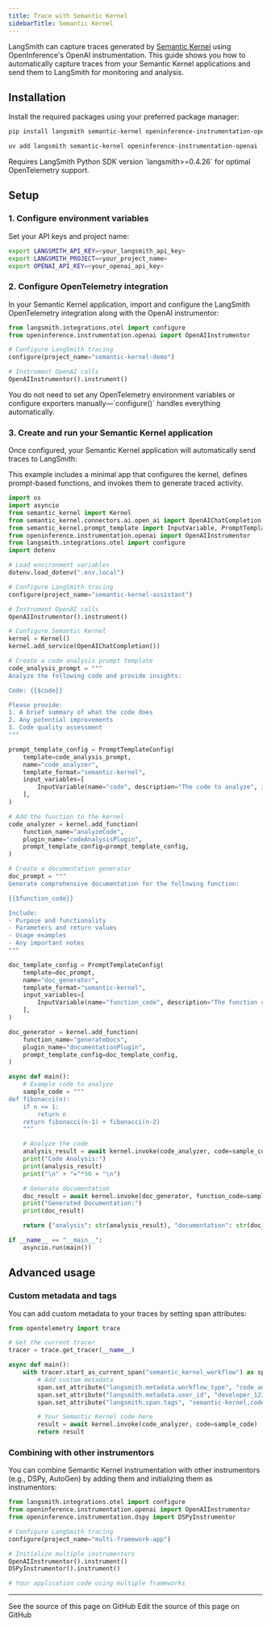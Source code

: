 ```yaml
---
title: Trace with Semantic Kernel
sidebarTitle: Semantic Kernel
---
```


LangSmith can capture traces generated by [Semantic Kernel](https://learn.microsoft.com/en-us/semantic-kernel/overview/) using OpenInference's OpenAI instrumentation. This guide shows you how to automatically capture traces from your Semantic Kernel applications and send them to LangSmith for monitoring and analysis.

## Installation

Install the required packages using your preferred package manager:

<CodeGroup>

```bash pip
pip install langsmith semantic-kernel openinference-instrumentation-openai
```

```bash uv
uv add langsmith semantic-kernel openinference-instrumentation-openai
```

</CodeGroup>

<Info>
Requires LangSmith Python SDK version `langsmith>=0.4.26` for optimal OpenTelemetry support.
</Info>

## Setup

### 1. Configure environment variables

Set your API keys and project name:

<CodeGroup>

```bash Shell
export LANGSMITH_API_KEY=<your_langsmith_api_key>
export LANGSMITH_PROJECT=<your_project_name>
export OPENAI_API_KEY=<your_openai_api_key>
```

</CodeGroup>

### 2. Configure OpenTelemetry integration

In your Semantic Kernel application, import and configure the LangSmith OpenTelemetry integration along with the OpenAI instrumentor:

```python
from langsmith.integrations.otel import configure
from openinference.instrumentation.openai import OpenAIInstrumentor

# Configure LangSmith tracing
configure(project_name="semantic-kernel-demo")

# Instrument OpenAI calls
OpenAIInstrumentor().instrument()
```

<Note>
You do not need to set any OpenTelemetry environment variables or configure exporters manually—`configure()` handles everything automatically.
</Note>

### 3. Create and run your Semantic Kernel application

Once configured, your Semantic Kernel application will automatically send traces to LangSmith:

This example includes a minimal app that configures the kernel, defines prompt-based functions, and invokes them to generate traced activity.

```python
import os
import asyncio
from semantic_kernel import Kernel
from semantic_kernel.connectors.ai.open_ai import OpenAIChatCompletion
from semantic_kernel.prompt_template import InputVariable, PromptTemplateConfig
from openinference.instrumentation.openai import OpenAIInstrumentor
from langsmith.integrations.otel import configure
import dotenv

# Load environment variables
dotenv.load_dotenv(".env.local")

# Configure LangSmith tracing
configure(project_name="semantic-kernel-assistant")

# Instrument OpenAI calls
OpenAIInstrumentor().instrument()

# Configure Semantic Kernel
kernel = Kernel()
kernel.add_service(OpenAIChatCompletion())

# Create a code analysis prompt template
code_analysis_prompt = """
Analyze the following code and provide insights:

Code: {{$code}}

Please provide:
1. A brief summary of what the code does
2. Any potential improvements
3. Code quality assessment
"""

prompt_template_config = PromptTemplateConfig(
    template=code_analysis_prompt,
    name="code_analyzer",
    template_format="semantic-kernel",
    input_variables=[
        InputVariable(name="code", description="The code to analyze", is_required=True),
    ],
)

# Add the function to the kernel
code_analyzer = kernel.add_function(
    function_name="analyzeCode",
    plugin_name="codeAnalysisPlugin",
    prompt_template_config=prompt_template_config,
)

# Create a documentation generator
doc_prompt = """
Generate comprehensive documentation for the following function:

{{$function_code}}

Include:
- Purpose and functionality
- Parameters and return values
- Usage examples
- Any important notes
"""

doc_template_config = PromptTemplateConfig(
    template=doc_prompt,
    name="doc_generator",
    template_format="semantic-kernel",
    input_variables=[
        InputVariable(name="function_code", description="The function code to document", is_required=True),
    ],
)

doc_generator = kernel.add_function(
    function_name="generateDocs",
    plugin_name="documentationPlugin",
    prompt_template_config=doc_template_config,
)

async def main():
    # Example code to analyze
    sample_code = """
def fibonacci(n):
    if n <= 1:
        return n
    return fibonacci(n-1) + fibonacci(n-2)
    """

    # Analyze the code
    analysis_result = await kernel.invoke(code_analyzer, code=sample_code)
    print("Code Analysis:")
    print(analysis_result)
    print("\n" + "="*50 + "\n")

    # Generate documentation
    doc_result = await kernel.invoke(doc_generator, function_code=sample_code)
    print("Generated Documentation:")
    print(doc_result)

    return {"analysis": str(analysis_result), "documentation": str(doc_result)}

if __name__ == "__main__":
    asyncio.run(main())
```

## Advanced usage

### Custom metadata and tags

You can add custom metadata to your traces by setting span attributes:

```python
from opentelemetry import trace

# Get the current tracer
tracer = trace.get_tracer(__name__)

async def main():
    with tracer.start_as_current_span("semantic_kernel_workflow") as span:
        # Add custom metadata
        span.set_attribute("langsmith.metadata.workflow_type", "code_analysis")
        span.set_attribute("langsmith.metadata.user_id", "developer_123")
        span.set_attribute("langsmith.span.tags", "semantic-kernel,code-analysis")

        # Your Semantic Kernel code here
        result = await kernel.invoke(code_analyzer, code=sample_code)
        return result
```

### Combining with other instrumentors

You can combine Semantic Kernel instrumentation with other instrumentors (e.g., DSPy, AutoGen) by adding them and initializing them as instrumentors:

```python
from langsmith.integrations.otel import configure
from openinference.instrumentation.openai import OpenAIInstrumentor
from openinference.instrumentation.dspy import DSPyInstrumentor

# Configure LangSmith tracing
configure(project_name="multi-framework-app")

# Initialize multiple instrumentors
OpenAIInstrumentor().instrument()
DSPyInstrumentor().instrument()

# Your application code using multiple frameworks
```

---

<CardGroup cols={2}>
  <Card title="View Source" icon="eye" href="https://github.com/langchain-ai/docs/blob/main/src/langsmith/trace-with-semantic-kernel.mdx">
    See the source of this page on GitHub
  </Card>
  <Card title="Edit Source" icon="pen-to-square" href="https://github.com/langchain-ai/docs/edit/main/src/langsmith/trace-with-semantic-kernel.mdx">
    Edit the source of this page on GitHub
  </Card>
</CardGroup>
